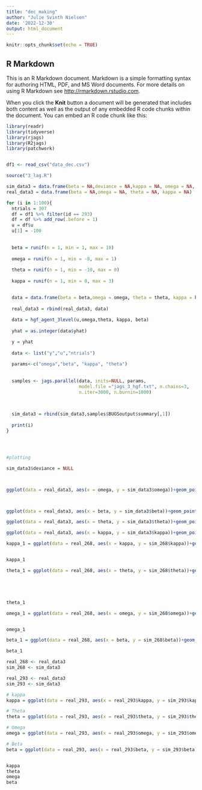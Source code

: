 ```yaml
---
title: "dec_making"
author: "Julie Svinth Nielsen"
date: '2022-12-30'
output: html_document
---
```


```r
knitr::opts_chunk$set(echo = TRUE)
```

## R Markdown

This is an R Markdown document. Markdown is a simple formatting syntax for authoring HTML, PDF, and MS Word documents. For more details on using R Markdown see <http://rmarkdown.rstudio.com>.

When you click the **Knit** button a document will be generated that includes both content as well as the output of any embedded R code chunks within the document. You can embed an R code chunk like this:

```r


library(readr)
library(tidyverse)
library(rjags)
library(R2jags)
library(patchwork)


df1 <- read_csv("data_dec.csv")
```


```r
source("3_lag.R")

sim_data3 = data.frame(beta = NA,deviance = NA,kappa = NA, omega = NA, theta = NA)
real_data3 = data.frame(beta = NA,omega = NA, theta = NA, kappa = NA)

for (i in 1:100){
  ntrials = 307
  df = df1 %>% filter(id == 293)
  df = df %>% add_row(.before = 1)
  u = df$u
  u[1] = -100
  
  
  beta = runif(n = 1, min = 1, max = 10)
  
  omega = runif(n = 1, min = -8, max = 1)
  
  theta = runif(n = 1, min = -10, max = 0)
  
  kappa = runif(n = 1, min = 0, max = 3)

  
  data = data.frame(beta = beta,omega = omega, theta = theta, kappa = kappa)
  
  real_data3 = rbind(real_data3, data)
  
  data = hgf_agent_3level(u,omega,theta, kappa, beta)
  
  yhat = as.integer(data$yhat)

  y = yhat
  
  data <- list("y","u","ntrials")
  
  params<-c("omega","beta", "kappa", "theta")
  
  
  samples <- jags.parallel(data, inits=NULL, params,
                           model.file ="jags_3_hgf.txt", n.chains=3, 
                           n.iter=3000, n.burnin=1000)
  
  

  sim_data3 = rbind(sim_data3,samples$BUGSoutput$summary[,1])
  
  print(i)
}




#plotting

sim_data3$deviance = NULL



ggplot(data = real_data3, aes(x = omega, y = sim_data3$omega))+geom_point()+ggtitle("omega")+geom_smooth()



ggplot(data = real_data3, aes(x = beta, y = sim_data3$beta))+geom_point()+ggtitle("beta")

ggplot(data = real_data3, aes(x = theta, y = sim_data3$theta))+geom_point()+ggtitle("theta")

ggplot(data = real_data3, aes(x = kappa, y = sim_data3$kappa))+geom_point()+ggtitle("kappa")

```

```r
kappa_1 = ggplot(data = real_268, aes(x = kappa, y = sim_268$kappa))+geom_point()+ggtitle(expression(paste("Parameter recovery for ",kappa)))+theme_classic()+ylab(expression(paste("Recovered ", kappa)))+xlab(expression(paste("Simulated ",kappa)))+theme(text=element_text(size=18))+geom_abline(intercept = 0, slope = 1)+theme(plot.title = element_text(hjust = 0.5)) + ylim(0,1.5)


kappa_1
```

```r
theta_1 = ggplot(data = real_268, aes(x = theta, y = sim_268$theta))+geom_point()+ggtitle(expression(paste("Parameter recovery for ",theta)))+theme_classic()+ylab(expression(paste("Recovered ", theta)))+xlab(expression(paste("Simulated ",theta)))+theme(text=element_text(size=18))+geom_abline(intercept = 0, slope = 1)+theme(plot.title = element_text(hjust = 0.5))+ ylim(-6.3,0)





theta_1
```

```r
omega_1 = ggplot(data = real_268, aes(x = omega, y = sim_268$omega))+geom_point()+ggtitle(expression(paste("Parameter recovery for ",omega)))+theme_classic()+ylab(expression(paste("Recovered ", omega)))+xlab(expression(paste("Simulated ",omega)))+theme(text=element_text(size=18))+geom_abline(intercept = 0, slope = 1)+theme(plot.title = element_text(hjust = 0.5))


omega_1

```

```r
beta_1 = ggplot(data = real_268, aes(x = beta, y = sim_268$beta))+geom_point()+ggtitle(expression(paste("Parameter recovery for ",beta)))+theme_classic()+ylab(expression(paste("Recovered ", beta)))+xlab(expression(paste("Simulated ",beta)))+theme(text=element_text(size=18))+geom_abline(intercept = 0, slope = 1)+theme(plot.title = element_text(hjust = 0.5))+ylim(0,10.5)+xlim(0,10.5)

beta_1
```

```r
real_268 <- real_data3
sim_268 <- sim_data3
```

```r
real_293 <- real_data3
sim_293 <- sim_data3
```

```r
# kappa
kappa = ggplot(data = real_293, aes(x = real_293$kappa, y = sim_293$kappa))+geom_point()+ggtitle(expression(paste("Parameter recovery for ",kappa)))+theme_classic()+ylab(expression(paste("Recovered ", kappa)))+xlab(expression(paste("Simulated ",kappa)))+theme(text=element_text(size=18))+geom_abline(intercept = 0, slope = 1)+theme(plot.title = element_text(hjust = 0.5)) + ylim(0,1.5)

# Theta
theta = ggplot(data = real_293, aes(x = real_293$theta, y = sim_293$theta))+geom_point()+ggtitle(expression(paste("Parameter recovery for ",theta)))+theme_classic()+ylab(expression(paste("Recovered ", theta)))+xlab(expression(paste("Simulated ",theta)))+theme(text=element_text(size=18))+geom_abline(intercept = 0, slope = 1)+theme(plot.title = element_text(hjust = 0.5)) + ylim(-6.3,0)

# Omega
omega = ggplot(data = real_293, aes(x = real_293$omega, y = sim_293$omega))+geom_point()+ggtitle(expression(paste("Parameter recovery for ",omega)))+theme_classic()+ylab(expression(paste("Recovered ", omega)))+xlab(expression(paste("Simulated ",omega)))+theme(text=element_text(size=18))+geom_abline(intercept = 0, slope = 1)+theme(plot.title = element_text(hjust = 0.5)) 

# Beta
beta = ggplot(data = real_293, aes(x = real_293$beta, y = sim_293$beta))+geom_point()+ggtitle(expression(paste("Parameter recovery for ",beta)))+theme_classic()+ylab(expression(paste("Recovered ", beta)))+xlab(expression(paste("Simulated ",beta)))+theme(text=element_text(size=18))+geom_abline(intercept = 0, slope = 1)+theme(plot.title = element_text(hjust = 0.5)) + ylim(0,10.5)+xlim(0,10.5)


kappa
theta
omega
beta
```

